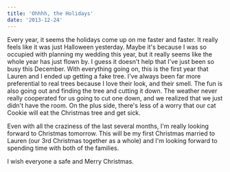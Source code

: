 ```yaml
---
title: 'Ohhhh, the Holidays'
date: '2013-12-24'
---
```


Every year, it seems the holidays come up on me faster and faster. It really feels like it was just Halloween yesterday. Maybe it's because I was so occupied with planning my wedding this year, but it really seems like the whole year has just flown by. I guess it doesn't help that I've just been so busy this December. With everything going on, this is the first year that Lauren and I ended up getting a fake tree. I've always been far more preferential to real trees because I love their look, and their smell. The fun is also going out and finding the tree and cutting it down. The weather never really cooperated for us going to cut one down, and we realized that we just didn't have the room. On the plus side, there's less of a worry that our cat Cookie will eat the Christmas tree and get sick.

Even with all the craziness of the last several months, I'm really looking forward to Christmas tomorrow. This will be my first Christmas married to Lauren (our 3rd Christmas together as a whole) and I'm looking forward to spending time with both of the families.

I wish everyone a safe and Merry Christmas.
